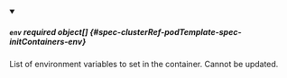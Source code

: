 


<details className="config-field" data-expandable="true" open>
<summary>

##### `env` <span className="config-field-required" data-required="false">required</span> <span className="config-field-type">object[]</span> <span className="config-field-default"></span> <span className="config-field-enum"></span> {#spec-clusterRef-podTemplate-spec-initContainers-env}

List of environment variables to set in the container.
Cannot be updated.

</summary>

<PartialEnvreference />


</details>
